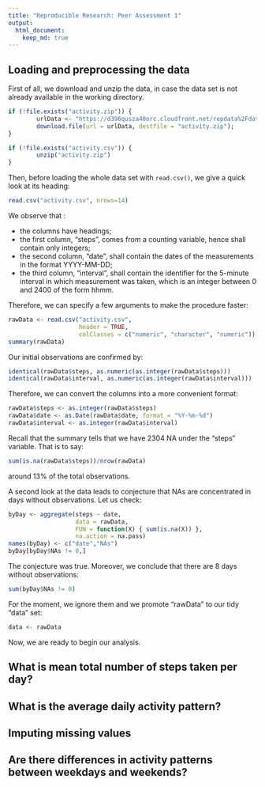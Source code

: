 ```yaml
---
title: "Reproducible Research: Peer Assessment 1"
output: 
  html_document:
    keep_md: true
---
```



## Loading and preprocessing the data

First of all, we download and unzip the data, in case the data set is not 
already available in the working directory.

```r
if (!file.exists("activity.zip")) {
        urlData <- "https://d396qusza40orc.cloudfront.net/repdata%2Fdata%2Factivity.zip";
        download.file(url = urlData, destfile = "activity.zip");
}

if (!file.exists("activity.csv")) {
        unzip("activity.zip")
}
```

Then, before loading the whole data set with `read.csv()`, we give a quick look at its heading:

```r
read.csv("activity.csv", nrows=14)
```

We observe that :

- the columns have headings;
- the first column, "steps", comes from a counting variable, hence shall contain only integers;
- the second column, "date", shall contain the dates of the measurements in the format YYYY-MM-DD;
- the third column, "interval", shall contain the identifier for the 5-minute interval in which measurement was taken, which is an integer between 0 and 2400 of the form hhmm.

Therefore, we can specify a few arguments to make the procedure faster:

```r
rawData <- read.csv("activity.csv",
                    header = TRUE,
                    colClasses = c("numeric", "character", "numeric"))
summary(rawData)
```

Our initial observations are confirmed by:

```r
identical(rawData$steps, as.numeric(as.integer(rawData$steps)))
identical(rawData$interval, as.numeric(as.integer(rawData$interval)))
```

Therefore, we can convert the columns into a more convenient format:

```r
rawData$steps <- as.integer(rawData$steps)
rawData$date <- as.Date(rawData$date, format = "%Y-%m-%d")
rawData$interval <- as.integer(rawData$interval)
```

Recall that the summary tells that we have 2304 NA under the "steps" variable.  That is to say:  

```r
sum(is.na(rawData$steps))/nrow(rawData)
```

around 13% of the total observations.

A second look at the data leads to conjecture that NAs are concentrated in days without observations. Let us check:

```r
byDay <- aggregate(steps ~ date, 
                   data = rawData, 
                   FUN = function(X) { sum(is.na(X)) }, 
                   na.action = na.pass)
names(byDay) <- c("date","NAs")
byDay[byDay$NAs != 0,]
```

The conjecture was true. Moreover, we conclude that there are 8 days without observations:

```r
sum(byDay$NAs != 0)
```


For the moment, we ignore them and we promote "rawData" to our tidy "data" set:

```r
data <- rawData
```

Now, we are ready to begin our analysis.

## What is mean total number of steps taken per day?



## What is the average daily activity pattern?



## Imputing missing values



## Are there differences in activity patterns between weekdays and weekends?
